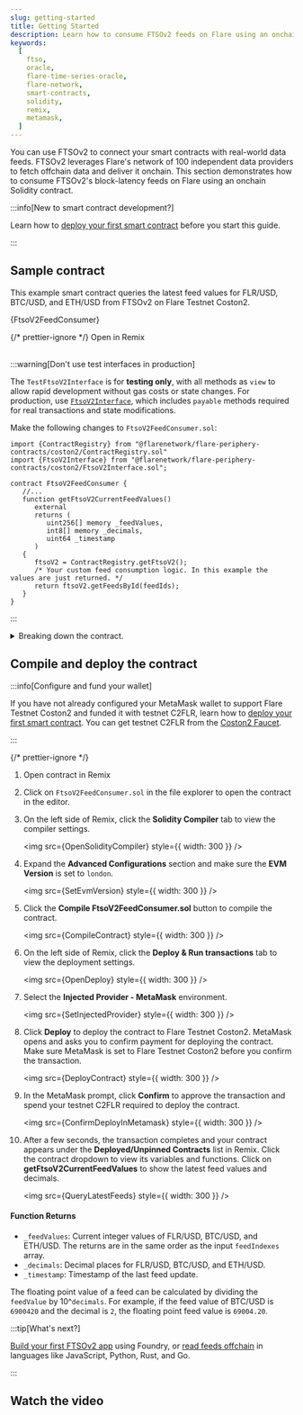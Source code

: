 ```yaml
---
slug: getting-started
title: Getting Started
description: Learn how to consume FTSOv2 feeds on Flare using an onchain Solidity contract.
keywords:
  [
    ftso,
    oracle,
    flare-time-series-oracle,
    flare-network,
    smart-contracts,
    solidity,
    remix,
    metamask,
  ]
---
```



You can use FTSOv2 to connect your smart contracts with real-world data feeds. FTSOv2 leverages Flare's network of 100 independent data providers to fetch offchain data and deliver it onchain. This section demonstrates how to consume FTSOv2's block-latency feeds on Flare using an onchain Solidity contract.

:::info[New to smart contract development?]

Learn how to [deploy your first smart contract](/network/getting-started) before you start this guide.

:::

## Sample contract

This example smart contract queries the latest feed values for FLR/USD, BTC/USD, and ETH/USD from FTSOv2 on Flare Testnet Coston2.

<CodeBlock language="solidity" title="FtsoV2FeedConsumer.sol">
  {FtsoV2FeedConsumer}
</CodeBlock>

{/* prettier-ignore */}
<Remix fileName="FtsoV2FeedConsumer.sol">Open in Remix</Remix>
<br></br>

:::warning[Don't use test interfaces in production]

The `TestFtsoV2Interface` is for **testing only**, with all methods as `view` to allow rapid development without gas costs or state changes. For production, use [`FtsoV2Interface`](/ftso/solidity-reference/FtsoV2Interface), which includes `payable` methods required for real transactions and state modifications.

Make the following changes to `FtsoV2FeedConsumer.sol`:

```solidity
import {ContractRegistry} from "@flarenetwork/flare-periphery-contracts/coston2/ContractRegistry.sol"
import {FtsoV2Interface} from "@flarenetwork/flare-periphery-contracts/coston2/FtsoV2Interface.sol";

contract FtsoV2FeedConsumer {
   //...
   function getFtsoV2CurrentFeedValues()
      external
      returns (
         uint256[] memory _feedValues,
         int8[] memory _decimals,
         uint64 _timestamp
      )
   {
      ftsoV2 = ContractRegistry.getFtsoV2();
      /* Your custom feed consumption logic. In this example the values are just returned. */
      return ftsoV2.getFeedsById(feedIds);
   }
}
```

:::

<details>
    <summary>Breaking down the contract.</summary>

    - **Purpose**: Interacts with the Flare Network to fetch current feed values for specific cryptocurrency pairs (FLR/USD, BTC/USD, ETH/USD).

    - **Dependencies**:

    - `ContractRegistry.sol`: Used to get the addresses of various contracts on the Flare network.
    - `TestFtsoV2Interface.sol`: This interface allows interaction with the FTSOv2 contract, which provides real-time price feeds for various assets.

    - **State Variables**:

    - `ftsoV2`: This is a state variable of type `TestFtsoV2Interface`. It will hold the address of the FTSO V2 contract once initialized.
    - `feedIndexes`: An array of indexes corresponding to different price feeds. In this example:
    - Index 0 corresponds to FLR/USD
    - Index 2 corresponds to BTC/USD
    - Index 9 corresponds to ETH/USD

    - **Constructor**:

    - The constructor is a special function that runs only once when the contract is deployed. It initializes the `ftsoV2` state variable by fetching the FTSO V2 contract address using the `ContractRegistry`.

    - **Function `getFtsoV2CurrentFeedValues`**:

    - It is marked as `external`, meaning it can be called from outside the contract.
    - It is also marked as `payable`, allowing it to receive Ether when called, though in this example, the Ether is not used.
    - It returns three values:
    - `_feedValues`: The latest price values for the specified feeds.
    - `_decimals`: The decimal precision of each feed value.
    - `_timestamp`: The timestamp when the prices were fetched.

    Inside the function:

    - The `ftsoV2.getFeedsByIndex(feedIndexes)` call retrieves the latest prices for the indexes specified in `feedIndexes`.
    - These values are then returned to the caller.

</details>

## Compile and deploy the contract

:::info[Configure and fund your wallet]

If you have not already configured your MetaMask wallet to support Flare Testnet Coston2 and funded it with testnet C2FLR, learn how to [deploy your first smart contract](/network/getting-started). You can get testnet C2FLR from the [Coston2 Faucet](https://faucet.flare.network/coston2).

:::

{/* prettier-ignore */}
1. <Remix feedName="FtsoV2FeedConsumer.sol">Open contract in Remix</Remix>

2. Click on `FtsoV2FeedConsumer.sol` in the file explorer to open the contract in the editor.

2. On the left side of Remix, click the **Solidity Compiler** tab to view the compiler settings.

   <img src={OpenSolidityCompiler} style={{ width: 300 }} />

3. Expand the **Advanced Configurations** section and make sure the **EVM Version** is set to `london`.

   <img src={SetEvmVersion} style={{ width: 300 }} />

3. Click the **Compile FtsoV2FeedConsumer.sol** button to compile the contract.

   <img src={CompileContract} style={{ width: 300 }} />

4. On the left side of Remix, click the **Deploy & Run transactions** tab to view the deployment settings.

   <img src={OpenDeploy} style={{ width: 300 }} />

5. Select the **Injected Provider - MetaMask** environment.

   <img src={SetInjectedProvider} style={{ width: 300 }} />

6. Click **Deploy** to deploy the contract to Flare Testnet Coston2. MetaMask opens and asks you to confirm payment for deploying the contract. Make sure MetaMask is set to Flare Testnet Coston2 before you confirm the transaction.

   <img src={DeployContract} style={{ width: 300 }} />

7. In the MetaMask prompt, click **Confirm** to approve the transaction and spend your testnet C2FLR required to deploy the contract.

   <img src={ConfirmDeployInMetamask} style={{ width: 300 }} />

8. After a few seconds, the transaction completes and your contract appears under the **Deployed/Unpinned Contracts** list in Remix. Click the contract dropdown to view its variables and functions. Click on **getFtsoV2CurrentFeedValues** to show the latest feed values and decimals.

   <img src={QueryLatestFeeds} style={{ width: 300 }} />

#### Function Returns

- `_feedValues`: Current integer values of FLR/USD, BTC/USD, and ETH/USD. The returns are in the same order as the input `feedIndexes` array.
- `_decimals`: Decimal places for FLR/USD, BTC/USD, and ETH/USD.
- `_timestamp`: Timestamp of the last feed update.

The floating point value of a feed can be calculated by dividing the `feedValue` by 10^`decimals`. For example, if the feed value of BTC/USD is `6900420` and the decimal is `2`, the floating point feed value is `69004.20`.

:::tip[What's next?]

[Build your first FTSOv2 app](/ftso/guides/build-first-app) using Foundry, or [read feeds offchain](/ftso/guides/read-feeds-offchain) in languages like JavaScript, Python, Rust, and Go.

:::

## Watch the video

<YoutubeEmbed embedLink="Lgia7lbTSk0?si=-7xaJ9dth0F6N-7F"></YoutubeEmbed>
